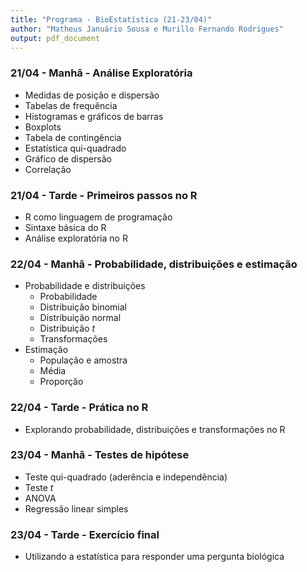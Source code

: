 ```yaml
---
title: "Programa - BioEstatística (21-23/04)"
author: "Matheus Januário Sousa e Murillo Fernando Rodrigues"
output: pdf_document
---
```


### 21/04 - Manhã - Análise Exploratória
* Medidas de posição e dispersão
* Tabelas de frequência
* Histogramas e gráficos de barras
* Boxplots
* Tabela de contingência
* Estatística qui-quadrado
* Gráfico de dispersão
* Correlação

### 21/04 - Tarde - Primeiros passos no R
* R como linguagem de programação
* Sintaxe básica do R
* Análise exploratória no R

### 22/04 - Manhã - Probabilidade, distribuições e estimação
* Probabilidade e distribuições
    * Probabilidade
    * Distribuição binomial
    * Distribuição normal
    * Distribuição _t_
    * Transformações
* Estimação
    * População e amostra
    * Média
    * Proporção

### 22/04 - Tarde - Prática no R
* Explorando probabilidade, distribuições e transformações no R

### 23/04 - Manhã - Testes de hipótese
* Teste qui-quadrado (aderência e independência)
* Teste _t_
* ANOVA
* Regressão linear simples

### 23/04 - Tarde - Exercício final
* Utilizando a estatística para responder uma pergunta biológica
